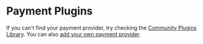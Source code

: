 
# Payment Plugins

If you can't find your payment provider, try checking the [Community Plugins Library](https://medusajs.com/plugins/?filters=Payment&categories=Payment). You can also [add your own payment provider](../../references/payment_processor/classes/payment_processor.AbstractPaymentProcessor.mdx).

<DocCardList />
